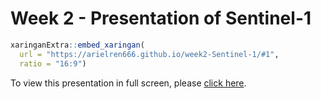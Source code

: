 # Week 2 - **Presentation of Sentinel-1**

```r
xaringanExtra::embed_xaringan(
  url = "https://arielren666.github.io/week2-Sentinel-1/#1", 
  ratio = "16:9")
```

To view this presentation in full screen, please [click here](https://arielren666.github.io/week2-Sentinel-1/#1).
